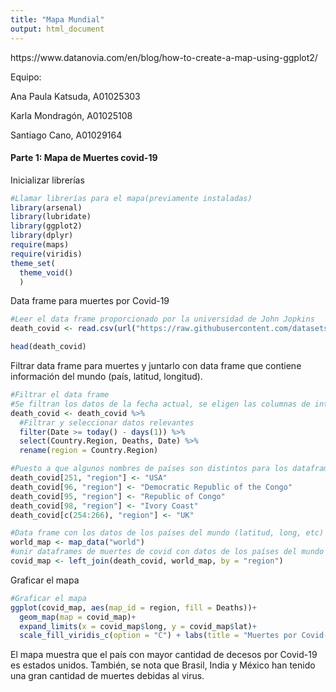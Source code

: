 ---
title: "Mapa Mundial"
output: html_document
---

https://www.datanovia.com/en/blog/how-to-create-a-map-using-ggplot2/


<p>Equipo:</p>
<p> Ana Paula Katsuda, A01025303 </p>
<p> Karla Mondragón, A01025108 </p>
<p> Santiago Cano, A01029164 </p>

<h4> Parte 1: Mapa de Muertes covid-19 </h4>
Inicializar librerías
```{r}
#Llamar librerías para el mapa(previamente instaladas)
library(arsenal)
library(lubridate)
library(ggplot2)
library(dplyr)
require(maps)
require(viridis)
theme_set(
  theme_void()
  )
```

Data frame para muertes por Covid-19
```{r}
#Leer el data frame proporcionado por la universidad de John Jopkins
death_covid <- read.csv(url("https://raw.githubusercontent.com/datasets/covid-19/master/data/time-series-19-covid-combined.csv"))

head(death_covid)
```

Filtrar data frame para muertes y juntarlo con data frame que contiene información del mundo (país, latitud, longitud).
```{r}
#Filtrar el data frame 
#Se filtran los datos de la fecha actual, se eligen las columnas de interés y se cambia el nombre de la columns Country.Region
death_covid <- death_covid %>%
  #Filtrar y seleccionar datos relevantes
  filter(Date >= today() - days(1)) %>%
  select(Country.Region, Deaths, Date) %>%
  rename(region = Country.Region) 

#Puesto a que algunos nombres de países son distintos para los dataframes, se cambiaron los nombres de ciertos países en el data frame de muertes por covid como se muestra: 
death_covid[251, "region"] <- "USA"
death_covid[96, "region"] <- "Democratic Republic of the Congo"
death_covid[95, "region"] <- "Republic of Congo"
death_covid[98, "region"] <- "Ivory Coast"
death_covid[c(254:266), "region"] <- "UK"

#Data frame con los datos de los países del mundo (latitud, long, etc)
world_map <- map_data("world")
#unir dataframes de muertes de covid con datos de los países del mundo
covid_map <- left_join(death_covid, world_map, by = "region")
```

Graficar el mapa
```{r}
#Graficar el mapa
ggplot(covid_map, aes(map_id = region, fill = Deaths))+
  geom_map(map = covid_map)+
  expand_limits(x = covid_map$long, y = covid_map$lat)+
  scale_fill_viridis_c(option = "C") + labs(title = "Muertes por Covid-19", x = "long", y = "lat") + theme_gray()
```
El mapa muestra que el país con mayor cantidad de decesos por Covid-19 es estados unidos. También, se nota que Brasil, India y México han tenido una gran cantidad de muertes debidas al virus. 
